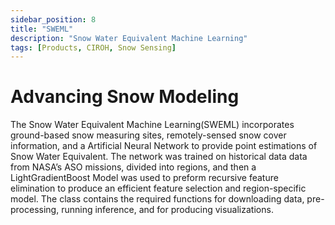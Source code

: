 ```yaml
---
sidebar_position: 8
title: "SWEML"
description: "Snow Water Equivalent Machine Learning"
tags: [Products, CIROH, Snow Sensing]
---
```


# Advancing Snow Modeling

The Snow Water Equivalent Machine Learning(SWEML) incorporates ground-based snow measuring sites, remotely-sensed snow cover information, and a Artificial Neural Network to provide point estimations of Snow Water Equivalent. The network was trained on historical data data from NASA’s ASO missions, divided into regions, and then a LightGradientBoost Model was used to preform recursive feature elimination to produce an efficient feature selection and region-specific model. The class contains the required functions for downloading data, pre-processing, running inference, and for producing visualizations.

 
<GitHubReadme username="CIROH-UA" repo="SWEML"/>